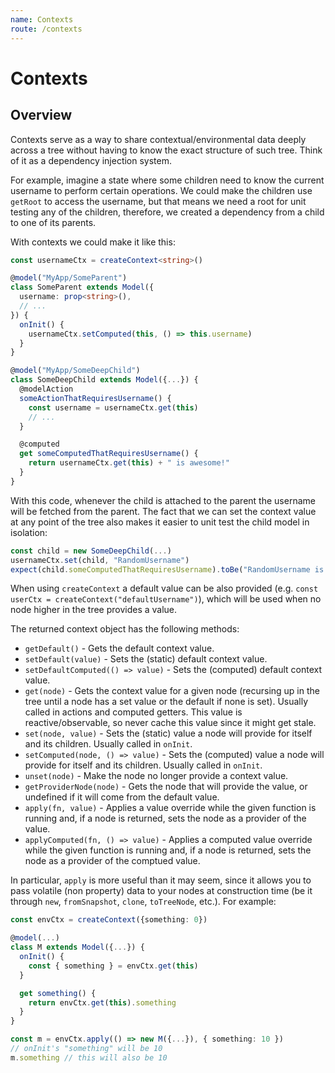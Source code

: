 ```yaml
---
name: Contexts
route: /contexts
---
```



<FixStyle />

# Contexts

## Overview

Contexts serve as a way to share contextual/environmental data deeply across a tree without having to know the exact structure of such tree.
Think of it as a dependency injection system.

For example, imagine a state where some children need to know the current username to perform certain operations. We could make the children use `getRoot` to access the username, but that means we need a root for unit testing any of the children, therefore, we created a dependency from a child to one of its parents.

With contexts we could make it like this:

```ts
const usernameCtx = createContext<string>()

@model("MyApp/SomeParent")
class SomeParent extends Model({
  username: prop<string>(),
  // ...
}) {
  onInit() {
    usernameCtx.setComputed(this, () => this.username)
  }
}

@model("MyApp/SomeDeepChild")
class SomeDeepChild extends Model({...}) {
  @modelAction
  someActionThatRequiresUsername() {
    const username = usernameCtx.get(this)
    // ...
  }

  @computed
  get someComputedThatRequiresUsername() {
    return usernameCtx.get(this) + " is awesome!"
  }
}
```

With this code, whenever the child is attached to the parent the username will be fetched from the parent.
The fact that we can set the context value at any point of the tree also makes it easier to unit test the child model in isolation:

```ts
const child = new SomeDeepChild(...)
usernameCtx.set(child, "RandomUsername")
expect(child.someComputedThatRequiresUsername).toBe("RandomUsername is awesome!")
```

When using `createContext` a default value can be also provided (e.g. `const userCtx = createContext("defaultUsername")`), which will be used when no node higher in the tree provides a value.

The returned context object has the following methods:

- `getDefault()` - Gets the default context value.
- `setDefault(value)` - Sets the (static) default context value.
- `setDefaultComputed(() => value)` - Sets the (computed) default context value.
- `get(node)` - Gets the context value for a given node (recursing up in the tree until a node has a set value or the default if none is set). Usually called in actions and computed getters. This value is reactive/observable, so never cache this value since it might get stale.
- `set(node, value)` - Sets the (static) value a node will provide for itself and its children. Usually called in `onInit`.
- `setComputed(node, () => value)` - Sets the (computed) value a node will provide for itself and its children. Usually called in `onInit`.
- `unset(node)` - Make the node no longer provide a context value.
- `getProviderNode(node)` - Gets the node that will provide the value, or undefined if it will come from the default value.
- `apply(fn, value)` - Applies a value override while the given function is running and, if a node is returned, sets the node as a provider of the value.
- `applyComputed(fn, () => value)` - Applies a computed value override while the given function is running and, if a node is returned, sets the node as a provider of the comptued value.

In particular, `apply` is more useful than it may seem, since it allows you to pass volatile (non property) data to your nodes at construction time (be it through `new`, `fromSnapshot`, `clone`, `toTreeNode`, etc.).
For example:

```ts
const envCtx = createContext({something: 0})

@model(...)
class M extends Model({...}) {
  onInit() {
    const { something } = envCtx.get(this)
  }

  get something() {
    return envCtx.get(this).something
  }
}

const m = envCtx.apply(() => new M({...}), { something: 10 })
// onInit's "something" will be 10
m.something // this will also be 10
```
